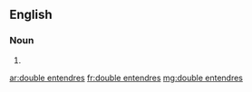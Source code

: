 ==English==

===Noun===
{{head|en|plural|head=[[double]] [[entendre]]s}}

# {{plural of|double entendre|lang=en}}

[[ar:double entendres]]
[[fr:double entendres]]
[[mg:double entendres]]